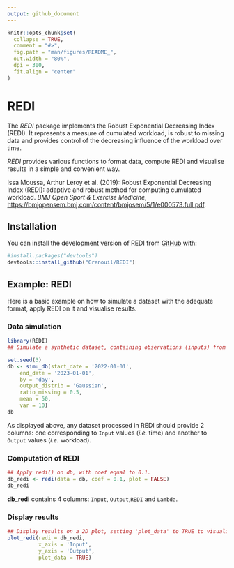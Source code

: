 ```yaml
---
output: github_document
---
```


```r
knitr::opts_chunk$set(
  collapse = TRUE,
  comment = "#>",
  fig.path = "man/figures/README_",
  out.width = "80%",
  dpi = 300,
  fit.align = "center"
)

```

# REDI

<!-- badges: start -->
<!-- badges: end -->

The *REDI* package implements the Robust Exponential Decreasing Index (REDI). It represents a measure of cumulated workload, is robust to missing data and provides control of the decreasing influence of the workload over time.

*REDI* provides various functions to format data, compute REDI and visualise results in a simple and convenient way.

Issa Moussa, Arthur Leroy et al. (2019): Robust Exponential Decreasing Index (REDI): adaptive and robust method for computing cumulated workload. *BMJ Open Sport & Exercise Medicine*,
    <https://bmjopensem.bmj.com/content/bmjosem/5/1/e000573.full.pdf>.
  
## Installation

You can install the development version of REDI from [GitHub](https://github.com/) with:

``` r
#install.packages("devtools")
devtools::install_github("Grenouil/REDI")
```

## Example: REDI

Here is a basic example on how to simulate a dataset with the adequate format, apply REDI on it and visualise results.

### Data simulation
```r
library(REDI)
## Simulate a synthetic dataset, containing observations (inputs) from '2022-01-01' to '2023-01-01'. Outputs follow a gaussian distribution (mean = 50, var = 10), with a ratio of missing values equals to 0.5.

set.seed(3)
db <- simu_db(start_date = '2022-01-01',
    end_date = '2023-01-01',
    by = 'day',
    output_distrib = 'Gaussian',
    ratio_missing = 0.5,
    mean = 50,
    var = 10)
db
```

As displayed above, any dataset processed in REDI should provide 2 columns: one corresponding to `Input` values (*i.e.* time) and another to `Output` values (*i.e.* workload).

### Computation of REDI

```r
## Apply redi() on db, with coef equal to 0.1.
db_redi <- redi(data = db, coef = 0.1, plot = FALSE)
db_redi
```

**db_redi** contains 4 columns: `Input`, `Output`,`REDI` and `Lambda`.

### Display results 

```r
## Display results on a 2D plot, setting 'plot_data' to TRUE to visualise original data.
plot_redi(redi = db_redi,
          x_axis = 'Input',
          y_axis = 'Output',
          plot_data = TRUE)
```



